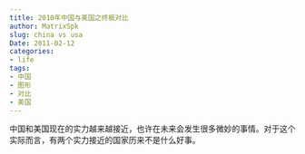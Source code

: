 ```yaml
---
title: 2010年中国与美国之终极对比
author: MatrixSpk
slug: china vs usa
Date: 2011-02-12
categories:
- life
tags:
- 中国
- 图形
- 对比
- 美国
---
```

中国和美国现在的实力越来越接近，也许在未来会发生很多微妙的事情。对于这个实际而言，有两个实力接近的国家历来不是什么好事。

